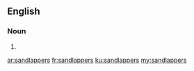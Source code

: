 ==English==

===Noun===
{{head|en|noun plural form}}

# {{plural of|sandlapper|lang=en}}

[[ar:sandlappers]]
[[fr:sandlappers]]
[[ku:sandlappers]]
[[my:sandlappers]]